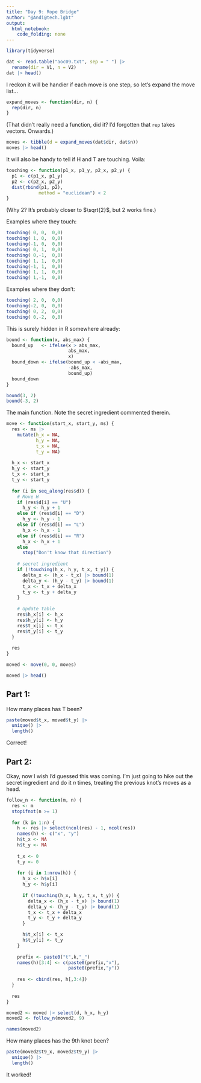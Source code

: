 ```yaml
---
title: "Day 9: Rope Bridge"
author: "@Andi@tech.lgbt"
output: 
  html_notebook: 
    code_folding: none
---
```


```r
library(tidyverse)
```

```r
dat <- read.table("aoc09.txt", sep = " ") |>
  rename(dir = V1, n = V2)
dat |> head()
```


I reckon it will be handier if each move is one step, so let's expand the move list...

```r
expand_moves <- function(dir, n) {
  rep(dir, n)
}
```

(That didn't really need a function, did it? I'd forgotten that `rep` takes vectors. Onwards.)

```r
moves <- tibble(d = expand_moves(dat$dir, dat$n))
moves |> head()
```


It will also be handy to tell if H and T are touching. Voila:

```r
touching <- function(p1_x, p1_y, p2_x, p2_y) {
  p1 <- c(p1_x, p1_y)
  p2 <- c(p2_x, p2_y) 
  dist(rbind(p1, p2),
            method = "euclidean") < 2
}
```

(Why 2? It's probably closer to $\sqrt{2}$, but 2 works fine.)

Examples where they touch:

```r
touching( 0, 0,  0,0)
touching( 1, 0,  0,0)
touching(-1, 0,  0,0)
touching( 0, 1,  0,0)
touching( 0,-1,  0,0)
touching( 1, 1,  0,0)
touching(-1, 1,  0,0)
touching( 1, 1,  0,0)
touching( 1,-1,  0,0)
```

Examples where they don't:

```r
touching( 2, 0,  0,0)
touching(-2, 0,  0,0)
touching( 0, 2,  0,0)
touching( 0,-2,  0,0)
```


This is surely hidden in R somewhere already:

```r
bound <- function(x, abs_max) {
  bound_up   <- ifelse(x > abs_max, 
                       abs_max,
                       x)
  bound_down <- ifelse(bound_up < -abs_max,
                       -abs_max,
                       bound_up)
  bound_down
}
```

```r
bound(3, 2)
bound(-3, 2)
```


The main function. Note the secret ingredient commented therein.

```r
move <- function(start_x, start_y, ms) {
  res <- ms |>
    mutate(h_x = NA,
           h_y = NA,
           t_x = NA,
           t_y = NA)
  
  h_x <- start_x
  h_y <- start_y
  t_x <- start_x
  t_y <- start_y
  
  for (i in seq_along(res$d)) {
    # Move H
    if (res$d[i] == "U")
      h_y <- h_y + 1
    else if (res$d[i] == "D")
      h_y <- h_y - 1
    else if (res$d[i] == "L")
      h_x <- h_x - 1
    else if (res$d[i] == "R")
      h_x <- h_x + 1
    else
      stop("Don't know that direction")
    
    # secret ingredient
    if (!touching(h_x, h_y, t_x, t_y)) {
      delta_x <- (h_x - t_x) |> bound(1)
      delta_y <- (h_y - t_y) |> bound(1)
      t_x <- t_x + delta_x
      t_y <- t_y + delta_y
    }
    
    # Update table
    res$h_x[i] <- h_x
    res$h_y[i] <- h_y
    res$t_x[i] <- t_x
    res$t_y[i] <- t_y
  }
  
  res
}
```


```r
moved <- move(0, 0, moves)
```


```r
moved |> head()
```

## Part 1:

How many places has T been?

```r
paste(moved$t_x, moved$t_y) |>
  unique() |>
  length()
```

Correct!

## Part 2:

Okay, now I wish I'd guessed this was coming. I'm just going to hike out the secret ingredient and do it *n* times, treating the previous knot's moves as a head.

```r
follow_n <- function(m, n) {
  res <- m
  stopifnot(n >= 1)
  
  for (k in 1:n) {
    h <- res |> select(ncol(res) - 1, ncol(res))
    names(h) <- c("x", "y")
    h$t_x <- NA
    h$t_y <- NA
    
    t_x <- 0
    t_y <- 0
    
    for (i in 1:nrow(h)) {
      h_x <- h$x[i]
      h_y <- h$y[i]
      
      if (!touching(h_x, h_y, t_x, t_y)) {
        delta_x <- (h_x - t_x) |> bound(1)
        delta_y <- (h_y - t_y) |> bound(1)
        t_x <- t_x + delta_x
        t_y <- t_y + delta_y
      }

      h$t_x[i] <- t_x
      h$t_y[i] <- t_y
    }
    
    prefix <- paste0("t",k,"_")
    names(h)[3:4] <- c(paste0(prefix,"x"),
                       paste0(prefix,"y"))
    
    res <- cbind(res, h[,3:4])
  }
  
  res
}
```

```r
moved2 <- moved |> select(d, h_x, h_y)
moved2 <- follow_n(moved2, 9)
```


```r
names(moved2)
```


How many places has the 9th knot been?

```r
paste(moved2$t9_x, moved2$t9_y) |>
  unique() |>
  length()
```

It worked!
